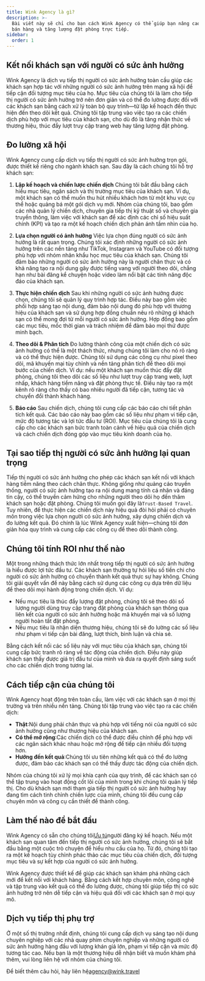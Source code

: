 ```yaml
---
title: Wink Agency là gì?
description: >-
  Bài viết này sẽ chỉ cho bạn cách Wink Agency có thể giúp bạn nâng cao hiệu quả
  bán hàng và tăng lượng đặt phòng trực tiếp.
sidebar:
  order: 1
---
```


## Kết nối khách sạn với người có sức ảnh hưởng

Wink Agency là dịch vụ tiếp thị người có sức ảnh hưởng toàn cầu giúp các khách sạn hợp tác với những người có sức ảnh hưởng trên mạng xã hội để tiếp cận đối tượng mục tiêu của họ. Mục tiêu của chúng tôi là làm cho tiếp thị người có sức ảnh hưởng trở nên đơn giản và có thể đo lường được đối với các khách sạn bằng cách xử lý toàn bộ quy trình—từ lập kế hoạch đến thực hiện đến theo dõi kết quả. Chúng tôi tập trung vào việc tạo ra các chiến dịch phù hợp với mục tiêu của khách sạn, cho dù đó là tăng nhận thức về thương hiệu, thúc đẩy lượt truy cập trang web hay tăng lượng đặt phòng.

## Đo lường xã hội

Wink Agency cung cấp dịch vụ tiếp thị người có sức ảnh hưởng trọn gói, được thiết kế riêng cho ngành khách sạn. Sau đây là cách chúng tôi hỗ trợ khách sạn:

1. **Lập kế hoạch và chiến lược chiến dịch**
   Chúng tôi bắt đầu bằng cách hiểu mục tiêu, ngân sách và thị trường mục tiêu của khách sạn. Ví dụ, một khách sạn có thể muốn thu hút nhiều khách hơn từ một khu vực cụ thể hoặc quảng bá một gói dịch vụ mới. Nhóm của chúng tôi, bao gồm các nhà quản lý chiến dịch, chuyên gia tiếp thị kỹ thuật số và chuyên gia truyền thông, làm việc với khách sạn để xác định các chỉ số hiệu suất chính (KPI) và tạo ra một kế hoạch chiến dịch phản ánh tầm nhìn của họ.

2. **Lựa chọn người có ảnh hưởng**
   Việc lựa chọn đúng người có sức ảnh hưởng là rất quan trọng. Chúng tôi xác định những người có sức ảnh hưởng trên các nền tảng như TikTok, Instagram và YouTube có đối tượng phù hợp với nhóm nhân khẩu học mục tiêu của khách sạn. Chúng tôi đảm bảo những người có sức ảnh hưởng này là người chân thực và có khả năng tạo ra nội dung gây được tiếng vang với người theo dõi, chẳng hạn như bài đăng kể chuyện hoặc video làm nổi bật các tính năng độc đáo của khách sạn.

3. **Thực hiện chiến dịch**
   Sau khi những người có sức ảnh hưởng được chọn, chúng tôi sẽ quản lý quy trình hợp tác. Điều này bao gồm việc phối hợp sáng tạo nội dung, đảm bảo nội dung đó phù hợp với thương hiệu của khách sạn và sử dụng hợp đồng chuẩn nêu rõ những gì khách sạn có thể mong đợi từ mỗi người có sức ảnh hưởng. Hợp đồng bao gồm các mục tiêu, mốc thời gian và trách nhiệm để đảm bảo mọi thứ được minh bạch.

4. **Theo dõi & Phân tích**
   Đo lường thành công của một chiến dịch có sức ảnh hưởng có thể là một thách thức, nhưng chúng tôi làm cho nó rõ ràng và có thể thực hiện được. Chúng tôi sử dụng các công cụ như pixel theo dõi, mã khuyến mại tùy chỉnh và nền tảng phân tích để theo dõi mọi bước của chiến dịch. Ví dụ: nếu một khách sạn muốn thúc đẩy đặt phòng, chúng tôi theo dõi các số liệu như lượt truy cập trang web, lượt nhấp, khách hàng tiềm năng và đặt phòng thực tế. Điều này tạo ra một kênh rõ ràng cho thấy có bao nhiêu người đã tiếp cận, tương tác và chuyển đổi thành khách hàng.

5. **Báo cáo**
   Sau chiến dịch, chúng tôi cung cấp các báo cáo chi tiết phân tích kết quả. Các báo cáo này bao gồm các số liệu như phạm vi tiếp cận, mức độ tương tác và lợi tức đầu tư (ROI). Mục tiêu của chúng tôi là cung cấp cho các khách sạn bức tranh toàn cảnh về hiệu quả của chiến dịch và cách chiến dịch đóng góp vào mục tiêu kinh doanh của họ.

## Tại sao tiếp thị người có sức ảnh hưởng lại quan trọng

Tiếp thị người có sức ảnh hưởng cho phép các khách sạn kết nối với khách hàng tiềm năng theo cách chân thực. Không giống như quảng cáo truyền thống, người có sức ảnh hưởng tạo ra nội dung mang tính cá nhân và đáng tin cậy, có thể truyền cảm hứng cho những người theo dõi họ đến thăm khách sạn hoặc đặt phòng. Chúng tôi muốn gọi đây là`Trust-Based Travel`. Tuy nhiên, để thực hiện các chiến dịch này hiệu quả đòi hỏi phải có chuyên môn trong việc lựa chọn người có sức ảnh hưởng, xây dựng chiến dịch và đo lường kết quả. Đó chính là lúc Wink Agency xuất hiện—chúng tôi đơn giản hóa quy trình và cung cấp các công cụ để theo dõi thành công.

## Chúng tôi tính ROI như thế nào

Một trong những thách thức lớn nhất trong tiếp thị người có sức ảnh hưởng là hiểu được lợi tức đầu tư. Các khách sạn thường tự hỏi liệu số tiền chi cho người có sức ảnh hưởng có chuyển thành kết quả thực sự hay không. Chúng tôi giải quyết vấn đề này bằng cách sử dụng các công cụ dựa trên dữ liệu để theo dõi mọi hành động trong chiến dịch. Ví dụ:

* Nếu mục tiêu là thúc đẩy lượng đặt phòng, chúng tôi sẽ theo dõi số lượng người dùng truy cập trang đặt phòng của khách sạn thông qua liên kết của người có sức ảnh hưởng hoặc mã khuyến mại và số lượng người hoàn tất đặt phòng.
* Nếu mục tiêu là nhận diện thương hiệu, chúng tôi sẽ đo lường các số liệu như phạm vi tiếp cận bài đăng, lượt thích, bình luận và chia sẻ.

Bằng cách kết nối các số liệu này với mục tiêu của khách sạn, chúng tôi cung cấp bức tranh rõ ràng về tác động của chiến dịch. Điều này giúp khách sạn thấy được giá trị đầu tư của mình và đưa ra quyết định sáng suốt cho các chiến dịch trong tương lai.

## Cách tiếp cận của chúng tôi

Wink Agency hoạt động trên toàn cầu, làm việc với các khách sạn ở mọi thị trường và trên nhiều nền tảng. Chúng tôi tập trung vào việc tạo ra các chiến dịch:

* **Thật**:Nội dung phải chân thực và phù hợp với tiếng nói của người có sức ảnh hưởng cũng như thương hiệu của khách sạn.
* **Có thể mở rộng**:Các chiến dịch có thể được điều chỉnh để phù hợp với các ngân sách khác nhau hoặc mở rộng để tiếp cận nhiều đối tượng hơn.
* **Hướng đến kết quả**:Chúng tôi ưu tiên những kết quả có thể đo lường được, đảm bảo các khách sạn có thể thấy được tác động của chiến dịch.

Nhóm của chúng tôi xử lý mọi khía cạnh của quy trình, để các khách sạn có thể tập trung vào hoạt động cốt lõi của mình trong khi chúng tôi quản lý tiếp thị. Cho dù khách sạn mới tham gia tiếp thị người có sức ảnh hưởng hay đang tìm cách tinh chỉnh chiến lược của mình, chúng tôi đều cung cấp chuyên môn và công cụ cần thiết để thành công.

## Làm thế nào để bắt đầu

Wink Agency có sẵn cho chúng tôi[Ưu tú](/managed-social/what-is-managed-social/#subscription-tiers)người đăng ký kế hoạch.
Nếu một khách sạn quan tâm đến tiếp thị người có sức ảnh hưởng, chúng tôi sẽ bắt đầu bằng một cuộc trò chuyện để hiểu nhu cầu của họ.
Từ đó, chúng tôi tạo ra một kế hoạch tùy chỉnh phác thảo các mục tiêu của chiến dịch, đối tượng mục tiêu và sự kết hợp của người có sức ảnh hưởng.

Wink Agency được thiết kế để giúp các khách sạn khám phá những cách mới để kết nối với khách hàng. Bằng cách kết hợp chuyên môn, công nghệ và tập trung vào kết quả có thể đo lường được, chúng tôi giúp tiếp thị có sức ảnh hưởng trở nên dễ tiếp cận và hiệu quả đối với các khách sạn ở mọi quy mô.

## Dịch vụ tiếp thị phụ trợ

Ở một số thị trường nhất định, chúng tôi cung cấp dịch vụ sáng tạo nội dung chuyên nghiệp với các nhà quay phim chuyên nghiệp và những người có sức ảnh hưởng hàng đầu với lượng khán giả lớn, phạm vi tiếp cận và mức độ tương tác cao. Nếu bạn là một thương hiệu dễ nhận biết và muốn khám phá thêm, vui lòng liên hệ với nhóm của chúng tôi.

Để biết thêm câu hỏi, hãy liên hệ[agency@wink.travel](mailto://agency@wink.travel)

